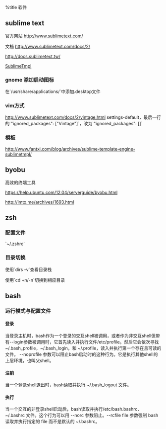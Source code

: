 %title 软件

== sublime text ==

官方网站 [[http://www.sublimetext.com/]]

文档 [[http://www.sublimetext.com/docs/2/]]

[[http://docs.sublimetext.tw/]]

[[http://www.fantxi.com/blog/archives/sublime-template-engine-sublimetmpl/|SublimeTmpl]]

=== gnome 添加启动图标 ===
在`/usr/share/applications/`中添加.desktop文件

=== vim方式 ===
[[http://www.sublimetext.com/docs/2/vintage.html]]
settings-default，最后一行的`"ignored_packages": ["Vintage"]`，改为`"ignored_packages": []`

=== 模板 ===
[[http://www.fantxi.com/blog/archives/sublime-template-engine-sublimetmpl/]]

== byobu ==
高效的终端工具

[[https://help.ubuntu.com/12.04/serverguide/byobu.html]]

[[http://imtx.me/archives/1693.html]]

== zsh ==
=== 配置文件 ===
`~/.zshrc`

===目录切换===
使用`dirs -v`查看目录栈

使用`cd +n/-n`切换到相应目录

== bash ==
=== 运行模式与配置文件 ===
==== 登录 ====
当登录主机时，bash作为一个登录的交互shell被调用，或者作为非交互shell但带有--login参数被调用时，它首先读入并执行文件/etc/profile。然后它会依次寻找 ~/.bash_profile，~/.bash_login，和 ~/.profile，读入并执行第一个存在且可读的文件。 --noprofile 参数可以阻止bash启动时的这种行为。它是执行其他shell的上层环境，也叫父shell。
==== 注销 ====
当一个登录shell退出时，bash读取并执行 ~/.bash_logout 文件。
==== 执行 ====
当一个交互的非登录shell启动后，bash读取并执行/etc/bash.bashrc、~/.bashrc 文件。这个行为可以用 --norc 参数阻止。--rcfile file 参数强制 bash 读取并执行指定的 file 而不是默认的 ~/.bashrc。

